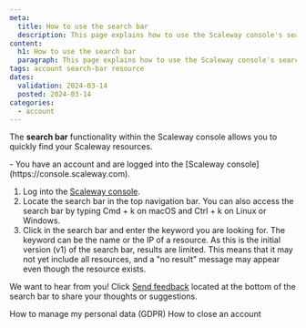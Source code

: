 ```yaml
---
meta:
  title: How to use the search bar
  description: This page explains how to use the Scaleway console's search bar
content:
  h1: How to use the search bar
  paragraph: This page explains how to use the Scaleway console's search bar
tags: account search-bar resource
dates:
  validation: 2024-03-14
  posted: 2024-03-14
categories:
  - account
---
```


The **search bar** functionality within the Scaleway console allows you to quickly find your Scaleway resources.

<Message type="requirement">
  - You have an account and are logged into the [Scaleway console](https://console.scaleway.com).
</Message>

1. Log into the [Scaleway console](https://console.scaleway.com).
2.  Locate the search bar in the top navigation bar.
    <Message type="tip">
      You can also access the search bar by typing Cmd + k on macOS and Ctrl + k on Linux or Windows.
    </Message>
3. Click in the search bar and enter the keyword you are looking for. The keyword can be the name or the IP of a resource.
    <Message type="note">
    As this is the initial version (v1) of the search bar, results are limited. This means that it may not yet include all resources, and a "no result" message may appear even though the resource exists. 
    </Message>

We want to hear from you! Click [Send feedback](https://scaleway.typeform.com/to/SQc4Etpe?typeform-source=jira.infra.online.net) located at the bottom of the search bar to share your thoughts or suggestions.

<Navigation title="See also">
  <PreviousButton to="/console/account/how-to/manage-my-personal-data-gdpr/">How to manage my personal data (GDPR)</PreviousButton>
  <NextButton to="/console/account/how-to/close-account/">How to close an account</NextButton>
</Navigation>
